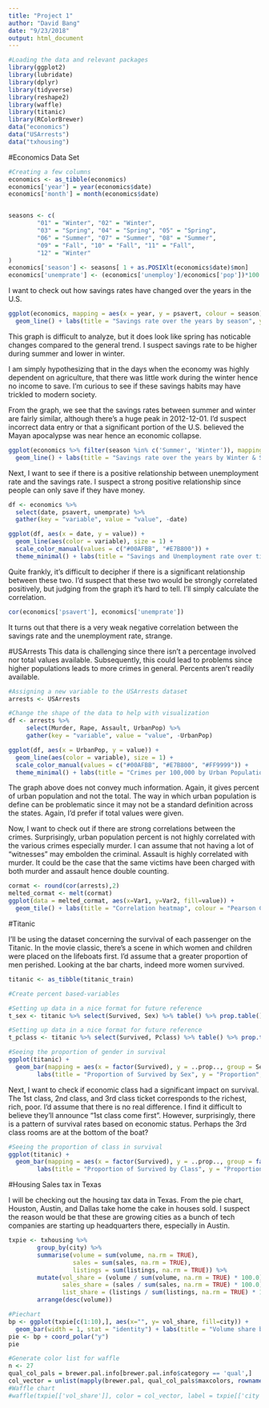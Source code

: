 ```yaml
---
title: "Project 1"
author: "David Bang"
date: "9/23/2018"
output: html_document
---
```


```r
#Loading the data and relevant packages 
library(ggplot2)
library(lubridate)
library(dplyr)
library(tidyverse)
library(reshape2)
library(waffle)
library(titanic)
library(RColorBrewer)
data("economics")
data("USArrests")
data("txhousing")
```

#Economics Data Set
```r
#Creating a few columns 
economics <- as_tibble(economics)
economics['year'] = year(economics$date)
economics['month'] = month(economics$date)


seasons <- c(
        "01" = "Winter", "02" = "Winter",
        "03" = "Spring", "04" = "Spring", "05" = "Spring",
        "06" = "Summer", "07" = "Summer", "08" = "Summer",
        "09" = "Fall", "10" = "Fall", "11" = "Fall",
        "12" = "Winter"
)
economics['season'] <- seasons[ 1 + as.POSIXlt(economics$date)$mon]
economics['unemprate'] <- (economics['unemploy']/economics['pop'])*100
```

I want to check out how savings rates have changed over the years in the U.S.
```r

ggplot(economics, mapping = aes(x = year, y = psavert, colour = season)) +
  geom_line() + labs(title = "Savings rate over the years by season", ylab = "% savings rate", xlab= "Year")
```

This graph is difficult to analyze, but it does look like spring has noticable changes compared to the general trend. I suspect savings rate to be higher during summer and lower in winter.

I am simply hypothesizing that in the days when the economy was highly dependent on agriculture, that there was little work during the winter hence no income to save. I'm curious to see if these savings habits may have trickled to modern society.


From the graph, we see that the savings rates between summer and winter are fairly similar, although there's a huge peak in 2012-12-01. I'd suspect incorrect data entry or that a significant portion of the U.S. believed the Mayan apocalypse was near hence an economic collapse.
```r
ggplot(economics %>% filter(season %in% c('Summer', 'Winter')), mapping = aes(x = year, y = psavert, colour = season)) +
  geom_line() + labs(title = "Savings rate over the years by Winter & Summer", ylab = "% savings rate", xlab= "Year")
```

Next, I want to see if there is a positive relationship between unemployment rate and the savings rate. I suspect a strong positive relationship since people can only save if they have money. 
```r
df <- economics %>%
  select(date, psavert, unemprate) %>%
  gather(key = "variable", value = "value", -date)

ggplot(df, aes(x = date, y = value)) + 
  geom_line(aes(color = variable), size = 1) +
  scale_color_manual(values = c("#00AFBB", "#E7B800")) +
  theme_minimal() + labs(title = "Savings and Unemployment rate over time", ylab = "%", xlab = "Year")

```

Quite frankly, it's difficult to decipher if there is a significant relationship between these two. I'd suspect that these two would be strongly correlated positively, but judging from the graph it's hard to tell. I'll simply calculate the correlation.

```r
cor(economics['psavert'], economics['unemprate'])
```

It turns out that there is a very weak negative correlation between the savings rate and the unemployment rate, strange. 

#USArrests 
This data is challenging since there isn't a percentage involved nor total values available. Subsequently, this could lead to problems since higher populations leads to more crimes in general. Percents aren't readily available.
```r
#Assigning a new variable to the USArrests dataset 
arrests <- USArrests

#Change the shape of the data to help with visualization
df <- arrests %>%
     select(Murder, Rape, Assault, UrbanPop) %>%
     gather(key = "variable", value = "value", -UrbanPop)

ggplot(df, aes(x = UrbanPop, y = value)) + 
  geom_line(aes(color = variable), size = 1) +
  scale_color_manual(values = c("#00AFBB", "#E7B800", "#FF9999")) +
  theme_minimal() + labs(title = "Crimes per 100,000 by Urban Population %", ylab = "Crimes per 100,000", xlab = "Urban Pop. (%)")
```

The graph above does not convey much information. Again, it gives percent of urban population and not the total. The way in which urban population is define can be problematic since it may not be a standard definition across the states. Again, I'd prefer if total values were given. 

Now, I want to check out if there are strong correlations between the crimes. Surprisingly, urban population percent is not highly correlated with the various crimes especially murder. I can assume that not having a lot of "witnesses" may embolden the criminal. Assault is highly correlated with murder. It could be the case that the same victims have been charged with both murder and assault hence double counting. 
```r
cormat <- round(cor(arrests),2)
melted_cormat <- melt(cormat)
ggplot(data = melted_cormat, aes(x=Var1, y=Var2, fill=value)) + 
  geom_tile() + labs(title = "Correlation heatmap", colour = "Pearson Correlation")
```

#Titanic

I'll be using the dataset concerning the survival of each passenger on the Titanic. In the movie classic, there's a scene in which women and children were placed on the lifeboats first. I'd assume that a greater proportion of men perished. Looking at the bar charts, indeed more women survived.
```r
titanic <- as_tibble(titanic_train)

#Create percent based-variables 

#Setting up data in a nice format for future reference
t_sex <- titanic %>% select(Survived, Sex) %>% table() %>% prop.table() %>% as_data_frame() %>% mutate(n = n*100)

#Setting up data in a nice format for future reference
t_pclass <- titanic %>% select(Survived, Pclass) %>% table() %>% prop.table() %>% as_data_frame() %>% mutate(n = n*100)

#Seeing the proportion of gender in survival
ggplot(titanic) + 
  geom_bar(mapping = aes(x = factor(Survived), y = ..prop.., group = Sex, fill = Sex)) +
        labs(title = "Proportion of Survived by Sex", y = "Proportion", x = "Survived(No = 0, Yes = 1)")
```

Next, I want to check if economic class had a significant impact on survival. The 1st class, 2nd class, and 3rd class ticket corresponds to the richest, rich, poor. I'd assume that there is no real difference. I find it difficult to believe they'll announce "1st class come first". However, surprisingly, there is a pattern of survival rates based on economic status. Perhaps the 3rd class rooms are at the bottom of the boat?
```r
#Seeing the proportion of class in survival
ggplot(titanic) + 
  geom_bar(mapping = aes(x = factor(Survived), y = ..prop.., group = factor(Pclass), fill = Pclass)) +
        labs(title = "Proportion of Survived by Class", y = "Proportion", x = "Survived(No = 0, Yes = 1)")
```

#Housing Sales tax in Texas

I will be checking out the housing tax data in Texas. From the pie chart, Houston, Austin, and Dallas take home the cake in houses sold. I suspect the reason would be that these are growing cities as a bunch of tech companies are starting up headquarters there, especially in Austin. 
```r
txpie <- txhousing %>%
        group_by(city) %>%
        summarise(volume = sum(volume, na.rm = TRUE), 
                  sales = sum(sales, na.rm = TRUE), 
                  listings = sum(listings, na.rm = TRUE)) %>%
        mutate(vol_share = (volume / sum(volume, na.rm = TRUE) * 100.0), 
               sales_share = (sales / sum(sales, na.rm = TRUE) * 100.0),
               list_share = (listings / sum(listings, na.rm = TRUE) * 100.0)) %>%
        arrange(desc(volume))

#Piechart 
bp <- ggplot(txpie[c(1:10),], aes(x="", y= vol_share, fill=city)) +
  geom_bar(width = 1, stat = "identity") + labs(title = "Volume share by city", x= "", y = "Volume Share")
pie <- bp + coord_polar("y")
pie
```
```r
#Generate color list for waffle
n <- 27
qual_col_pals = brewer.pal.info[brewer.pal.info$category == 'qual',]
col_vector = unlist(mapply(brewer.pal, qual_col_pals$maxcolors, rownames(qual_col_pals)))[c(1:27)]
#Waffle chart
#waffle(txpie[['vol_share']], color = col_vector, label = txpie[['city']])
```

